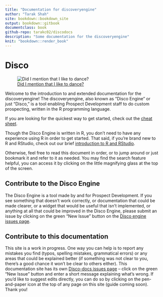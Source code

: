 ```yaml
--- 
title: "Documentation for discoveryengine"
author: "Tarak Shah"
site: bookdown::bookdown_site
output: bookdown::gitbook
documentclass: book
github-repo: tarakc02/discodocs
description: "Some documentation for the discoveryengine"
knit: "bookdown::render_book"
---
```


# Disco

![[Did I mention that I like to dance?](https://www.youtube.com/watch?v=uxi73RQlLB8)](images/disco.gif)

Welcome to the introduction to and extended documentation for the discoveryengine! The discoveryengine, also known as "Disco Engine" or just "Disco," is a tool enabling Prospect Development staff to do custom prospecting, written in the R programming language. 

If you are looking for the quickest way to get started, check out the [cheat sheet](#cheat-sheet).

Though the Disco Engine is written in R, you don't need to have any experience using R in order to get started. That said, if you're brand new to R and RStudio, check out our brief [introduction to R and RStudio](#r-intro).

Otherwise, feel free to read this document in order, or to jump around or just bookmark it and refer to it as needed. You may find the search feature helpful, you can access it by clicking on the little magnifying glass at the top of the screen. 

## Contribute to the Disco Engine

The Disco Engine is a tool made by and for Prospect Development. If you see something that doesn't work correctly, or documentation that could be made clearer, or a widget that would be useful that isn't implemented, or anything at all that could be improved in the Disco Engine, please submit an issue by clicking on the green "New Issue" button on the [Disco engine issues page](https://github.com/tarakc02/discoveryengine/issues).

## Contribute to this documentation

This site is a work in progress. One way you can help is to report any mistakes you find (typos, spelling mistakes, grammatical errors) or any areas that could be explained better (if something was not clear to you, there's a good chance it won't be clear to others either). This documentation site has its own [Disco-docs issues page](https://github.com/tarakc02/discodocs/issues) -- click on the green "New Issue" button and enter a short message explaining what's wrong. If you'd like to suggest edits directly, you can do so by clicking on the pen-and-paper icon at the top of any page on this site (guide coming soon). Thank you!
